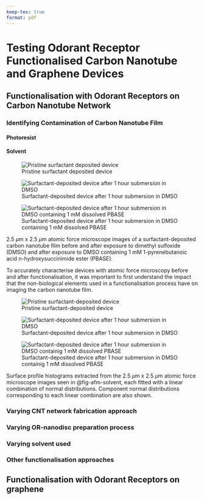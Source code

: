 ```yaml
---
keep-tex: true
format: pdf
---
```


# Testing Odorant Receptor Functionalised Carbon Nanotube and Graphene Devices

##	Functionalisation with Odorant Receptors on Carbon Nanotube Network

### Identifying Contamination of Carbon Nanotube Film {#sec-contamination}

#### Photoresist {.unnumbered}

#### Solvent {.unnumbered}

::: {#fig-afm-solvent layout="[[47.5,-5,47.5], [-26.25,47.5,-26.25]]"}

![Pristine surfactant deposited device](figures/ch5/Danica_NTQ14D6_90sCNT_20220915_00596.png){#fig-pristine-afm}

![Surfactant-deposited device after 1 hour submersion in DMSO](figures/ch5/Danica_NTQ14D6_DMSO_W4_20220915_00607.png){#fig-DMSO-afm}

![Surfactant-deposited device after 1 hour submersion in DMSO containing 1 mM dissolved PBASE](figures/ch5/Danica_NTQ14D7_1mMPBASE_W4_20220915_00610.png){#fig-DMSO-PBASE-afm}

2.5 $\mu$m x 2.5 $\mu$m atomic force microscope images of a surfactant-deposited carbon nanotube film before and after exposure to dimethyl sulfoxide (DMSO) and after exposure to DMSO containing 1 mM 1-pyrenebutanoic acid n-hydroxysuccinimide ester (PBASE). 
:::

To accurately characterise devices with atomic force microscopy before and after functionalisation, it was important to first understand the impact that the non-biological elements used in a functionalisation process have on imaging the carbon nanotube film.

::: {#fig-afm-solvent-histograms layout="[[47.5,-5,47.5], [-26.25,47.5,-26.25]]"}

![Pristine surfactant-deposited device](figures/ch5/Danica_NTQ14D6_90sCNT_20220915_00596_histogram.png){#fig-pristine-histogram}

![Surfactant-deposited device after 1 hour submersion in DMSO](figures/ch5/Danica_NTQ14D6_DMSO_W4_20220915_00607_histogram.png){#fig-DMSO-histogram}

![Surfactant-deposited device after 1 hour submersion in DMSO containig 1 mM dissolved PBASE ](figures/ch5/Danica_NTQ14D7_1mMPBASE_W4_20220915_00610_histogram.png){#fig-DMSO-PBASE-histogram}

Surface profile histograms extracted from the 2.5 $\mu$m x 2.5 $\mu$m atomic force microscope images seen in @fig-afm-solvent, each fitted with a linear combination of normal distributions. Component normal distributions corresponding to each linear combination are also shown.

:::

###	Varying CNT network fabrication approach {#sec-cnt-deposition-effects}
###	Varying OR-nanodisc preparation process 
###	Varying solvent used
###	Other functionalisation approaches

## Functionalisation with Odorant Receptors on graphene